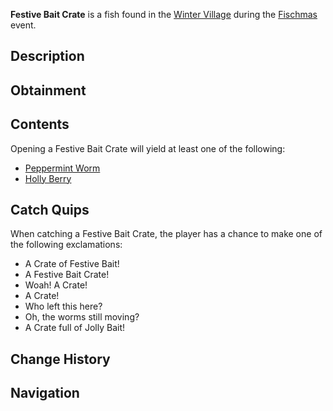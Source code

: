 {{FishInfobox
|image          = Festive Bait Crate.png
|rarity         = Limited
|event          = Fischmas
|sea            = First Sea
|location       = [[Fischmas]]
|sublocation    = 
|sources        = Fishing Rod
|radar_location = 
|xp             = 300
|weather        = 
|time           = 
|season         = 
|bait           = Magnet
|base_weight    = 8
|base_value     = 500
|weight_range   = 0
|base_chance    = 2.5
|base_resil     = 90
}}
'''Festive Bait Crate''' is a {{Rarity|Limited}} fish found in the [[Winter Village]] during the [[Fischmas]] event.

== Description ==
{{Description|A festive wooden crate with patterend fabric over top to preserve the bait inside. Seems like it fell off of santa's sleigh! Opening it might give you an array of jolly baits!|Bestiary Entry}}

== Obtainment ==
{{Description|Only can be caught during Fischmas24.|Bestiary Hint}}
{{Fish Availability|
Fischmas/Winter Village
|top_rods      = 
Magnet Rod\182351.23\182883.94;
Great Rod of Oscar\36929.96\92232.91;
Astralhook Rod\34603.1\96681.16;
Ethereal Prism Rod\34420.37\94739.47;
Leviathan's Fang Rod\33961.77\106263.68;
Resourceful Rod\26620.35\76165.4;
Seraphic Rod\32984.2\94302.04;
Lucky Rod\20045.79\72139.69;
Training Rod\12986.22\53861.46;
No-Life Rod\32144.69\93628.83;
Rod Of The Forgotten Fang\30882.99\89240.28;
Challenger's Rod\29628.85\89258.83;
Rod Of The Depths\27831.56\81890.3;
Rod Of The Exalted One\27502.36\84722.99;
Zeus Rod\27012.31\83474.29;
Trident Rod\26679.84\88777.84;
Verdant Shear Rod\26592.86\84465.97;
Free Spirit Rod\26406.47\87868.2;
Blazebringer Rod\25735.5\80674.9;
Depthseeker Rod\24195.18\75092.69;
Avalanche Rod\21906.26\67992.3;
Volcanic Rod\21063.58\66016.96;
Steady Rod\7237.89\22121.14
|recommended   = Magnet Rod
}}

== Contents ==
Opening a Festive Bait Crate will yield at least one of the following:
* [[Bait#Peppermint Worm|Peppermint Worm]]
* [[Bait#Holly Berry|Holly Berry]]

== Catch Quips ==
When catching a Festive Bait Crate, the player has a chance to make one of the following exclamations:
* A Crate of Festive Bait!
* A Festive Bait Crate!
* Woah! A Crate!
* A Crate!
* Who left this here?
* Oh, the worms still moving?
* A Crate full of Jolly Bait!

== Change History ==
{{Change History|{{subst:Current Version}}}}

== Navigation ==
{{Fish Navbox|Fischmas}}